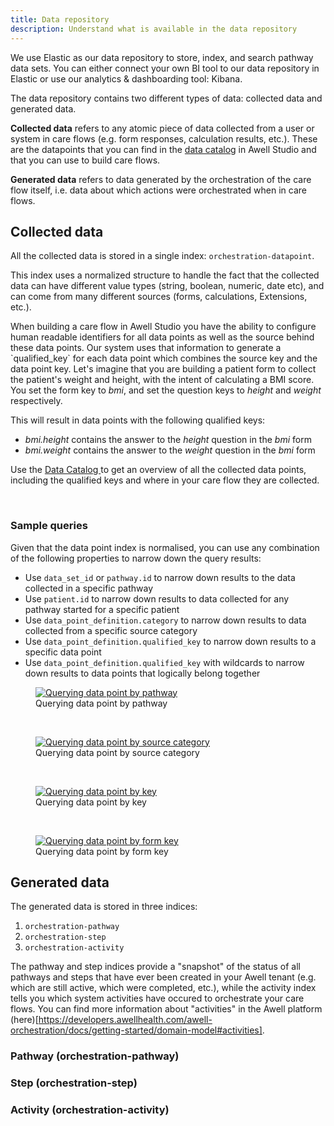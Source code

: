 ```yaml
---
title: Data repository
description: Understand what is available in the data repository
---
```


We use Elastic as our data repository to store, index, and search pathway data sets. You can either connect your own BI tool to our data repository in Elastic or use our analytics & dashboarding tool: Kibana.

The data repository contains two different types of data: collected data and generated data.

**Collected data** refers to any atomic piece of data collected from a user or system in care flows (e.g. form responses, calculation results, etc.). These are the datapoints that you can find in the [data catalog](https://help.awellhealth.com/en/articles/4791428-data-catalog) in Awell Studio and that you can use to build care flows.

**Generated data** refers to data generated by the orchestration of the care flow itself, i.e. data about which actions were orchestrated when in care flows.

## Collected data

All the collected data is stored in a single index: `orchestration-datapoint`.

This index uses a normalized structure to handle the fact that the collected data can have different value types (string, boolean, numeric, date etc), and can come from many different sources (forms, calculations, Extensions, etc.).

<Alert type="info">
  <p class="mb-1">
    When building a care flow in Awell Studio you have the ability to configure human readable identifiers for all data points as well as the source behind these data points. Our system uses that information to generate a `qualified_key` for each data point which combines the source key and the data point key. Let's imagine that you are building a patient form to collect the patient's weight and height, with the intent of calculating a BMI score. You set the form key to <em>bmi</em>, and set the question keys to <em>height</em> and <em>weight</em> respectively.
  </p>
  <p>
    This will result in data points with the following qualified keys:
    <ul>
      <li><em>bmi.height</em> contains the answer to the <em>height</em> question in the <em>bmi</em> form</li>
      <li><em>bmi.weight</em> contains the answer to the <em>weight</em> question in the <em>bmi</em> form</li>
    </ul>
  </p>
  <p>
    Use the <a href="https://help.awellhealth.com/en/articles/4791428-data-catalog">
      Data Catalog
    </a> to get an overview of all the collected data points, including the qualified keys and where in your care flow they are collected.
  </p>
</Alert>

<DataPointIndexSpecs />

<br />


### Sample queries

Given that the data point index is normalised, you can use any combination of the following properties to narrow down the query results:
- Use `data_set_id` or `pathway.id` to narrow down results to the data collected in a specific pathway
- Use `patient.id` to narrow down results to data collected for any pathway started for a specific patient
- Use `data_point_definition.category` to narrow down results to data collected from a specific source category
- Use `data_point_definition.qualified_key` to narrow down results to a specific data point
- Use `data_point_definition.qualified_key` with wildcards to narrow down results to data points that logically belong together

<figure className="w-full flex flex-col justify-center text-center relative">
  <div className="dark:bg-[#F0F6FF] p-4 w-3/4 mx-auto rounded-md">
    <a
      href="https://res.cloudinary.com/da7x4rzl4/image/upload/v1680707183/Developer%20portal/Data_repository_-_Query_data_points_by_pathway_wln7wj.png"
      target="_blank"
      title="Querying data point by pathway"
    >
      <img
        src="https://res.cloudinary.com/da7x4rzl4/image/upload/v1680707183/Developer%20portal/Data_repository_-_Query_data_points_by_pathway_wln7wj.png"
        alt="Querying data point by pathway"
      />
    </a>
  </div>
  <figcaption className="dark:text-slate-400 pt-2">
    Querying data point by pathway
  </figcaption>
</figure>

<br />

<figure className="w-full flex flex-col justify-center text-center relative">
  <div className="dark:bg-[#F0F6FF] p-4 w-3/4 mx-auto rounded-md">
    <a
      href="https://res.cloudinary.com/da7x4rzl4/image/upload/v1680707183/Developer%20portal/Data_repository_-_Query_data_points_by_category_esmmhg.png"
      target="_blank"
      title="Querying data point by source category"
    >
      <img
        src="https://res.cloudinary.com/da7x4rzl4/image/upload/v1680707183/Developer%20portal/Data_repository_-_Query_data_points_by_category_esmmhg.png"
        alt="Querying data point by source category"
      />
    </a>
  </div>
  <figcaption className="dark:text-slate-400 pt-2">
    Querying data point by source category
  </figcaption>
</figure>

<br />

<figure className="w-full flex flex-col justify-center text-center relative">
  <div className="dark:bg-[#F0F6FF] p-4 w-3/4 mx-auto rounded-md">
    <a
      href="https://res.cloudinary.com/da7x4rzl4/image/upload/v1680707183/Developer%20portal/Data_repository_-_Query_data_points_by_key_bugi7y.png"
      target="_blank"
      title="Querying data point by key"
    >
      <img
        src="https://res.cloudinary.com/da7x4rzl4/image/upload/v1680707183/Developer%20portal/Data_repository_-_Query_data_points_by_key_bugi7y.png"
        alt="Querying data point by key"
      />
    </a>
  </div>
  <figcaption className="dark:text-slate-400 pt-2">
    Querying data point by key
  </figcaption>
</figure>

<br />

<figure className="w-full flex flex-col justify-center text-center relative">
  <div className="dark:bg-[#F0F6FF] p-4 w-3/4 mx-auto rounded-md">
    <a
      href="https://res.cloudinary.com/da7x4rzl4/image/upload/v1680707183/Developer%20portal/Data_repository_-_Query_data_points_by_form_key_rgdxqu.png"
      target="_blank"
      title="Querying data point by form key"
    >
      <img
        src="https://res.cloudinary.com/da7x4rzl4/image/upload/v1680707183/Developer%20portal/Data_repository_-_Query_data_points_by_form_key_rgdxqu.png"
        alt="Querying data point by form key"
      />
    </a>
  </div>
  <figcaption className="dark:text-slate-400 pt-2">
    Querying data point by form key
  </figcaption>
</figure>

## Generated data

The generated data is stored in three indices:

1. `orchestration-pathway`
2. `orchestration-step`
3. `orchestration-activity`

The pathway and step indices provide a "snapshot" of the status of all pathways and steps that have ever been created in your Awell tenant (e.g. which are still active, which were completed, etc.), while the activity index tells you which system activities have occured to orchestrate your care flows. You can find more information about "activities" in the Awell platform (here)[https://developers.awellhealth.com/awell-orchestration/docs/getting-started/domain-model#activities].

### Pathway (orchestration-pathway)

<PathwayIndexSpecs />

### Step (orchestration-step)

<StepIndexSpecs />

### Activity (orchestration-activity)

<ActivityIndexSpecs />
